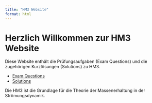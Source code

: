 ```yaml
---
title: "HM3 Website"
format: html
---
```


# Herzlich Willkommen zur HM3 Website

Diese Website enthält die Prüfungsaufgaben (Exam Questions) und die zugehörigen Kurzlösungen (Solutions) zu HM3.

- [Exam Questions](exam-questions.qmd)
- [Solutions](solutions.qmd)

Die HM3 ist die Grundlage für die Theorie der Massenerhaltung in der Strömungsdynamik.
